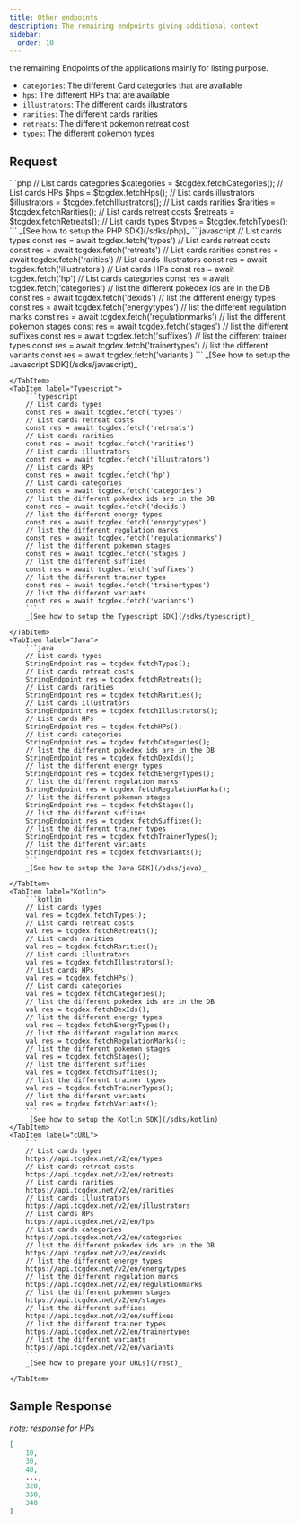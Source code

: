 ```yaml
---
title: Other endpoints
description: The remaining endpoints giving additional context
sidebar:
  order: 10
---
```


the remaining Endpoints of the applications mainly for listing purpose.

- `categories`: The different Card categories that are available
- `hps`: The different HPs that are available
- `illustrators`: The different cards illustrators
- `rarities`: The different cards rarities
- `retreats`: The different pokemon retreat cost
- `types`: The different pokemon types

## Request
<Tabs syncKey="sdk">
	<TabItem label="PHP">
		```php
		// List cards categories
		$categories = $tcgdex.fetchCategories();
		// List cards HPs
		$hps = $tcgdex.fetchHps();
		// List cards illustrators
		$illustrators = $tcgdex.fetchIllustrators();
		// List cards rarities
		$rarities = $tcgdex.fetchRarities();
		// List cards retreat costs
		$retreats = $tcgdex.fetchRetreats();
		// List cards types
		$types = $tcgdex.fetchTypes();
		```
		_[See how to setup the PHP SDK](/sdks/php)_
	</TabItem>
	<TabItem label="Javascript">
		```javascript
		// List cards types
		const res = await tcgdex.fetch('types')
		// List cards retreat costs
		const res = await tcgdex.fetch('retreats')
		// List cards rarities
		const res = await tcgdex.fetch('rarities')
		// List cards illustrators
		const res = await tcgdex.fetch('illustrators')
		// List cards HPs
		const res = await tcgdex.fetch('hp')
		// List cards categories
		const res = await tcgdex.fetch('categories')
		// list the different pokedex ids are in the DB
		const res = await tcgdex.fetch('dexids')
		// list the different energy types
		const res = await tcgdex.fetch('energytypes')
		// list the different regulation marks
		const res = await tcgdex.fetch('regulationmarks')
		// list the different pokemon stages
		const res = await tcgdex.fetch('stages')
		// list the different suffixes
		const res = await tcgdex.fetch('suffixes')
		// list the different trainer types
		const res = await tcgdex.fetch('trainertypes')
		// list the different variants
		const res = await tcgdex.fetch('variants')
		```
		_[See how to setup the Javascript SDK](/sdks/javascript)_

	</TabItem>
	<TabItem label="Typescript">
		```typescript
		// List cards types
		const res = await tcgdex.fetch('types')
		// List cards retreat costs
		const res = await tcgdex.fetch('retreats')
		// List cards rarities
		const res = await tcgdex.fetch('rarities')
		// List cards illustrators
		const res = await tcgdex.fetch('illustrators')
		// List cards HPs
		const res = await tcgdex.fetch('hp')
		// List cards categories
		const res = await tcgdex.fetch('categories')
		// list the different pokedex ids are in the DB
		const res = await tcgdex.fetch('dexids')
		// list the different energy types
		const res = await tcgdex.fetch('energytypes')
		// list the different regulation marks
		const res = await tcgdex.fetch('regulationmarks')
		// list the different pokemon stages
		const res = await tcgdex.fetch('stages')
		// list the different suffixes
		const res = await tcgdex.fetch('suffixes')
		// list the different trainer types
		const res = await tcgdex.fetch('trainertypes')
		// list the different variants
		const res = await tcgdex.fetch('variants')
		```
		_[See how to setup the Typescript SDK](/sdks/typescript)_

	</TabItem>
	<TabItem label="Java">
		```java
		// List cards types
		StringEndpoint res = tcgdex.fetchTypes();
		// List cards retreat costs
		StringEndpoint res = tcgdex.fetchRetreats();
		// List cards rarities
		StringEndpoint res = tcgdex.fetchRarities();
		// List cards illustrators
		StringEndpoint res = tcgdex.fetchIllustrators();
		// List cards HPs
		StringEndpoint res = tcgdex.fetchHPs();
		// List cards categories
		StringEndpoint res = tcgdex.fetchCategories();
		// list the different pokedex ids are in the DB
		StringEndpoint res = tcgdex.fetchDexIds();
		// list the different energy types
		StringEndpoint res = tcgdex.fetchEnergyTypes();
		// list the different regulation marks
		StringEndpoint res = tcgdex.fetchRegulationMarks();
		// list the different pokemon stages
		StringEndpoint res = tcgdex.fetchStages();
		// list the different suffixes
		StringEndpoint res = tcgdex.fetchSuffixes();
		// list the different trainer types
		StringEndpoint res = tcgdex.fetchTrainerTypes();
		// list the different variants
		StringEndpoint res = tcgdex.fetchVariants();
		```
		_[See how to setup the Java SDK](/sdks/java)_

	</TabItem>
	<TabItem label="Kotlin">
		```kotlin
		// List cards types
		val res = tcgdex.fetchTypes();
		// List cards retreat costs
		val res = tcgdex.fetchRetreats();
		// List cards rarities
		val res = tcgdex.fetchRarities();
		// List cards illustrators
		val res = tcgdex.fetchIllustrators();
		// List cards HPs
		val res = tcgdex.fetchHPs();
		// List cards categories
		val res = tcgdex.fetchCategories();
		// list the different pokedex ids are in the DB
		val res = tcgdex.fetchDexIds();
		// list the different energy types
		val res = tcgdex.fetchEnergyTypes();
		// list the different regulation marks
		val res = tcgdex.fetchRegulationMarks();
		// list the different pokemon stages
		val res = tcgdex.fetchStages();
		// list the different suffixes
		val res = tcgdex.fetchSuffixes();
		// list the different trainer types
		val res = tcgdex.fetchTrainerTypes();
		// list the different variants
		val res = tcgdex.fetchVariants();
		```
		_[See how to setup the Kotlin SDK](/sdks/kotlin)_
	</TabItem>
	<TabItem label="cURL">
		```
		// List cards types
		https://api.tcgdex.net/v2/en/types
		// List cards retreat costs
		https://api.tcgdex.net/v2/en/retreats
		// List cards rarities
		https://api.tcgdex.net/v2/en/rarities
		// List cards illustrators
		https://api.tcgdex.net/v2/en/illustrators
		// List cards HPs
		https://api.tcgdex.net/v2/en/hps
		// List cards categories
		https://api.tcgdex.net/v2/en/categories
		// list the different pokedex ids are in the DB
		https://api.tcgdex.net/v2/en/dexids
		// list the different energy types
		https://api.tcgdex.net/v2/en/energytypes
		// list the different regulation marks
		https://api.tcgdex.net/v2/en/regulationmarks
		// list the different pokemon stages
		https://api.tcgdex.net/v2/en/stages
		// list the different suffixes
		https://api.tcgdex.net/v2/en/suffixes
		// list the different trainer types
		https://api.tcgdex.net/v2/en/trainertypes
		// list the different variants
		https://api.tcgdex.net/v2/en/variants
		```
		_[See how to prepare your URLs](/rest)_

	</TabItem>
</Tabs>

## Sample Response

_note: response for HPs_

```json
[
	10,
	30,
	40,
	...,
	320,
	330,
	340
]
```
